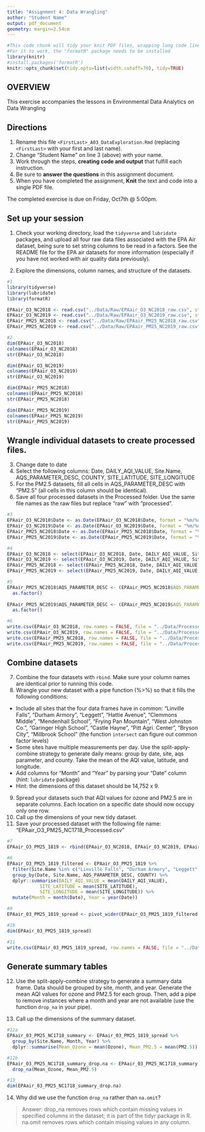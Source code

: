 ```yaml
---
title: "Assignment 4: Data Wrangling"
author: "Student Name"
output: pdf_document
geometry: margin=2.54cm
---
```


```r
#This code chunk will tidy your knit PDF files, wrapping long code lines
#For it to work, the "formatR" package needs to be installed
library(knitr)
#install.packages('formatR')
knitr::opts_chunk$set(tidy.opts=list(width.cutoff=70), tidy=TRUE)
```

## OVERVIEW

This exercise accompanies the lessons in Environmental Data Analytics on Data Wrangling 

## Directions
1.  Rename this file `<FirstLast>_A03_DataExploration.Rmd` (replacing `<FirstLast>` with your first and last name).
2. Change "Student Name" on line 3 (above) with your name.
3. Work through the steps, **creating code and output** that fulfill each instruction.
4. Be sure to **answer the questions** in this assignment document.
5. When you have completed the assignment, **Knit** the text and code into a single PDF file.

The completed exercise is due on Friday, Oct7th @ 5:00pm.

## Set up your session 
1. Check your working directory, load the `tidyverse` and `lubridate` packages, and upload all four raw data files associated with the EPA Air dataset, being sure to set string columns to be read in a factors. See the README file for the EPA air datasets for more information (especially if you have not worked with air quality data previously). 

2. Explore the dimensions, column names, and structure of the datasets. 

```r
#1
library(tidyverse)
library(lubridate)
library(formatR)

EPAair_O3_NC2018 <- read.csv("../Data/Raw/EPAair_O3_NC2018_raw.csv", stringsAsFactors = TRUE)
EPAair_O3_NC2019 <- read.csv("../Data/Raw/EPAair_O3_NC2019_raw.csv", stringsAsFactors = TRUE)
EPAair_PM25_NC2018 <- read.csv("../Data/Raw/EPAair_PM25_NC2018_raw.csv", stringsAsFactors = TRUE)
EPAair_PM25_NC2019 <- read.csv("../Data/Raw/EPAair_PM25_NC2019_raw.csv", stringsAsFactors = TRUE)

#2
dim(EPAair_O3_NC2018)
colnames(EPAair_O3_NC2018)
str(EPAair_O3_NC2018)

dim(EPAair_O3_NC2019)
colnames(EPAair_O3_NC2019)
str(EPAair_O3_NC2019)

dim(EPAair_PM25_NC2018)
colnames(EPAair_PM25_NC2018)
str(EPAair_PM25_NC2018)

dim(EPAair_PM25_NC2019)
colnames(EPAair_PM25_NC2019)
str(EPAair_PM25_NC2019)
```

## Wrangle individual datasets to create processed files.
3. Change date to date
4. Select the following columns: Date, DAILY_AQI_VALUE, Site.Name, AQS_PARAMETER_DESC, COUNTY, SITE_LATITUDE, SITE_LONGITUDE
5. For the PM2.5 datasets, fill all cells in AQS_PARAMETER_DESC with "PM2.5" (all cells in this column should be identical).
6. Save all four processed datasets in the Processed folder. Use the same file names as the raw files but replace "raw" with "processed".

```r
#3
EPAair_O3_NC2018$Date <- as.Date(EPAair_O3_NC2018$Date, format = "%m/%d/%Y")
EPAair_O3_NC2019$Date <- as.Date(EPAair_O3_NC2019$Date, format = "%m/%d/%Y")
EPAair_PM25_NC2018$Date <- as.Date(EPAair_PM25_NC2018$Date, format = "%m/%d/%Y")
EPAair_PM25_NC2019$Date <- as.Date(EPAair_PM25_NC2019$Date, format = "%m/%d/%Y")

#4
EPAair_O3_NC2018 <- select(EPAair_O3_NC2018, Date, DAILY_AQI_VALUE, Site.Name, AQS_PARAMETER_DESC, COUNTY, SITE_LATITUDE, SITE_LONGITUDE)
EPAair_O3_NC2019 <- select(EPAair_O3_NC2019, Date, DAILY_AQI_VALUE, Site.Name, AQS_PARAMETER_DESC, COUNTY, SITE_LATITUDE, SITE_LONGITUDE)
EPAair_PM25_NC2018 <- select(EPAair_PM25_NC2018, Date, DAILY_AQI_VALUE, Site.Name, AQS_PARAMETER_DESC, COUNTY, SITE_LATITUDE, SITE_LONGITUDE)
EPAair_PM25_NC2019 <- select(EPAair_PM25_NC2019, Date, DAILY_AQI_VALUE, Site.Name, AQS_PARAMETER_DESC, COUNTY, SITE_LATITUDE, SITE_LONGITUDE)

#5
EPAair_PM25_NC2018$AQS_PARAMETER_DESC <- (EPAair_PM25_NC2018$AQS_PARAMETER_DESC="PM2.5") %>% 
  as.factor()
  
EPAair_PM25_NC2019$AQS_PARAMETER_DESC <- (EPAair_PM25_NC2019$AQS_PARAMETER_DESC="PM2.5") %>% 
  as.factor()

#6
write.csv(EPAair_O3_NC2018, row.names = FALSE, file = "../Data/Processed/EPAair_O3_NC2018_processed.csv")
write.csv(EPAair_O3_NC2019, row.names = FALSE, file = "../Data/Processed/EPAair_O3_NC2019_processed.csv")
write.csv(EPAair_PM25_NC2018, row.names = FALSE, file = "../Data/Processed/EPAair_PM25_NC2018_processed.csv")
write.csv(EPAair_PM25_NC2019, row.names = FALSE, file = "../Data/Processed/EPAair_PM25_NC2019_processed.csv")

```


## Combine datasets
7. Combine the four datasets with `rbind`. Make sure your column names are identical prior to running this code. 
8. Wrangle your new dataset with a pipe function (%>%) so that it fills the following conditions: 

* Include all sites that the four data frames have in common: "Linville Falls", "Durham Armory", "Leggett", "Hattie Avenue", "Clemmons Middle", "Mendenhall School", "Frying Pan Mountain", "West Johnston Co.", "Garinger High School", "Castle Hayne", "Pitt Agri. Center", "Bryson City", "Millbrook School" (the function `intersect` can figure out common factor levels)
* Some sites have multiple measurements per day. Use the split-apply-combine strategy to generate daily means: group by date, site, aqs parameter, and county. Take the mean of the AQI value, latitude, and longitude.
* Add columns for "Month" and "Year" by parsing your "Date" column (hint: `lubridate` package)
* Hint: the dimensions of this dataset should be 14,752 x 9.

9. Spread your datasets such that AQI values for ozone and PM2.5 are in separate columns. Each location on a specific date should now occupy only one row.
10. Call up the dimensions of your new tidy dataset.
11. Save your processed dataset with the following file name: "EPAair_O3_PM25_NC1718_Processed.csv"

```r
#7
EPAair_O3_PM25_1819 <- rbind(EPAair_O3_NC2018, EPAair_O3_NC2019, EPAair_PM25_NC2018, EPAair_PM25_NC2019)

#8
EPAair_O3_PM25_1819_filtered <- EPAair_O3_PM25_1819 %>% 
  filter(Site.Name %in% c("Linville Falls", "Durham Armory", "Leggett", "Hattie Avenue", "Clemmons Middle", "Mendenhall School", "Frying Pan Mountain", "West Johnston Co.", "Garinger High School", "Castle Hayne", "Pitt Agri. Center", "Bryson City", "Millbrook School")) %>% 
  group_by(Date, Site.Name, AQS_PARAMETER_DESC, COUNTY) %>% 
  dplyr::summarise(DAILY_AQI_VALUE = mean(DAILY_AQI_VALUE),
            SITE_LATITUDE = mean(SITE_LATITUDE), 
            SITE_LONGITUDE = mean(SITE_LONGITUDE)) %>% 
  mutate(Month = month(Date), Year = year(Date))

#9
EPAair_03_PM25_1819_spread <- pivot_wider(EPAair_O3_PM25_1819_filtered, names_from =AQS_PARAMETER_DESC, values_from = DAILY_AQI_VALUE)

#10
dim(EPAair_03_PM25_1819_spread)

#11
write.csv(EPAair_03_PM25_1819_spread, row.names = FALSE, file = "../Data/Processed/EPAair_O3_PM25_NC1718_Processed.csv")
```


## Generate summary tables
12. Use the split-apply-combine strategy to generate a summary data frame. Data should be grouped by site, month, and year. Generate the mean AQI values for ozone and PM2.5 for each group. Then, add a pipe to remove instances where a month and year are not available (use the function `drop_na` in your pipe). 

13. Call up the dimensions of the summary dataset.

```r
#12a
EPAair_03_PM25_NC1718_summary <- EPAair_03_PM25_1819_spread %>% 
  group_by(Site.Name, Month, Year) %>% 
  dplyr::summarise(Mean_Ozone = mean(Ozone), Mean_PM2.5 = mean(PM2.5)) 

#12b
EPAair_03_PM25_NC1718_summary_drop.na <- EPAair_03_PM25_NC1718_summary %>% 
  drop_na(Mean_Ozone, Mean_PM2.5)

#13
dim(EPAair_03_PM25_NC1718_summary_drop.na)

```

14. Why did we use the function `drop_na` rather than `na.omit`?

> Answer: drop_na removes rows which contain missing values in specified columns in the dataset; it is part of the tidyr package in R. na.omit removes rows which contain missing values in any column. 
